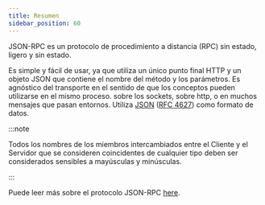 ```yaml
---
title: Resumen
sidebar_position: 60
---
```


JSON-RPC es un protocolo de procedimiento a distancia (RPC) sin estado, ligero y sin estado.

Es simple y fácil de usar, ya que utiliza un único punto final HTTP y un objeto JSON que contiene el nombre del método y los parámetros.
Es agnóstico del transporte en el sentido de que los conceptos pueden utilizarse en el mismo proceso. sobre los sockets, sobre http, o en muchos mensajes que pasan entornos.
Utiliza [JSON](http://www.json.org/) ([RFC 4627](http://www.ietf.org/rfc/rfc4627.txt)) como formato de datos.

:::note

Todos los nombres de los miembros intercambiados entre el Cliente y el Servidor que se consideren coincidentes de cualquier tipo deben ser considerados sensibles a mayúsculas y minúsculas.

:::

Puede leer más sobre el protocolo JSON-RPC [here](https://www.jsonrpc.org/specification).
